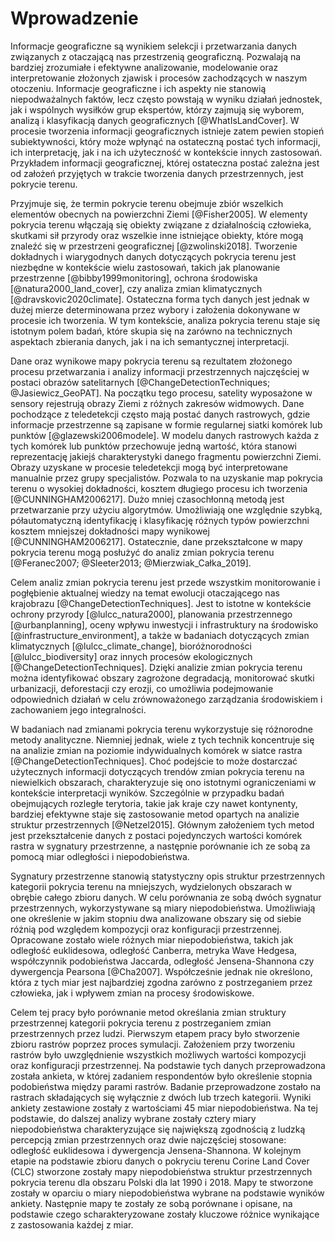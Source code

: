 # Wprowadzenie {#sec-wprowadzenie}

<!-- akapit o subiektywności danych geograficznych -->
Informacje geograficzne są wynikiem selekcji i przetwarzania danych związanych z otaczającą nas przestrzenią geograficzną.
Pozwalają na bardziej zrozumiałe i efektywne analizowanie, modelowanie oraz interpretowanie złożonych zjawisk i procesów zachodzących w naszym otoczeniu.
Informacje geograficzne i ich aspekty nie stanowią niepodważalnych faktów, lecz często powstają w wyniku działań jednostek, jak i wspólnych wysiłków grup ekspertów, którzy zajmują się wyborem, analizą i klasyfikacją danych geograficznych [@WhatIsLandCover].
W procesie tworzenia informacji geograficznych istnieje zatem pewien stopień subiektywności, który może wpłynąć na ostateczną postać tych informacji, ich interpretację, jak i na ich użyteczność w kontekście innych zastosowań.
Przykładem informacji geograficznej, której ostateczna postać zależna jest od założeń przyjętych w trakcie tworzenia danych przestrzennych, jest pokrycie terenu.

<!-- akapit o tym czym jest pokrycie terenu -->
Przyjmuje się, że termin pokrycie terenu obejmuje zbiór wszelkich elementów obecnych na powierzchni Ziemi [@Fisher2005].
W elementy pokrycia terenu włączają się obiekty związane z działalnością człowieka, skutkami sił przyrody oraz wszelkie inne istniejące obiekty, które mogą znaleźć się w przestrzeni geograficznej [@zwolinski2018].
Tworzenie dokładnych i wiarygodnych danych dotyczących pokrycia terenu jest niezbędne w kontekście wielu zastosowań, takich jak planowanie przestrzenne [@bibby1999monitoring], ochrona środowiska [@natura2000_land_cover], czy analiza zmian klimatycznych [@dravskovic2020climate].
Ostateczna forma tych danych jest jednak w dużej mierze determinowana przez wybory i założenia dokonywane w procesie ich tworzenia. 
<!-- (**ewentualnie dodać rycinę z przykładem mapy pokrycia terenu**). -->
W tym kontekście, analiza pokrycia terenu staje się istotnym polem badań, które skupia się na zarówno na technicznych aspektach zbierania danych, jak i na ich semantycznej interpretacji.

<!-- akapit o tym jak robione są mapy pokrycia terenu -->
Dane oraz wynikowe mapy pokrycia terenu są rezultatem złożonego procesu przetwarzania i analizy informacji przestrzennych najczęściej w postaci obrazów satelitarnych [@ChangeDetectionTechniques; @Jasiewicz_GeoPAT].
Na początku tego procesu, satelity wyposażone w sensory rejestrują obrazy Ziemi z różnych zakresów widmowych.
Dane pochodzące z teledetekcji często mają postać danych rastrowych, gdzie informacje przestrzenne są zapisane w formie regularnej siatki komórek lub punktów [@glazewski2006modele].
W modelu danych rastrowych każda z tych komórek lub punktów przechowuje jedną wartość, która stanowi reprezentację jakiejś charakterystyki danego fragmentu powierzchni Ziemi.
Obrazy uzyskane w procesie teledetekcji mogą być interpretowane manualnie przez grupy specjalistów.
Pozwala to na uzyskanie map pokrycia terenu o wysokiej dokładności, kosztem długiego procesu ich tworzenia [@CUNNINGHAM2006217].
Dużo mniej czasochłonną metodą jest przetwarzanie przy użyciu algorytmów.
Umożliwiają one względnie szybką, półautomatyczną identyfikację i klasyfikację różnych typów powierzchni kosztem mniejszej dokładności mapy wynikowej [@CUNNINGHAM2006217].
Ostatecznie, dane przekształcone w mapy pokrycia terenu mogą posłużyć do analiz zmian pokrycia terenu [@Feranec2007; @Sleeter2013; @Mierzwiak_Całka_2019].

<!-- akapit o tym że mapy pokrycia terenu można ze sobą porównywać a wyniki tego porównania mogą być wykorzystane w celu analizy zmian pokrycia terenu w czasie i przestrzeni -->
Celem analiz zmian pokrycia terenu jest przede wszystkim monitorowanie i pogłębienie aktualnej wiedzy na temat ewolucji otaczającego nas krajobrazu [@ChangeDetectionTechniques].
Jest to istotne w kontekście ochrony przyrody [@lulcc_natura2000], planowania przestrzennego [@urbanplanning], oceny wpływu inwestycji i infrastruktury na środowisko [@infrastructure_environment], a także w badaniach dotyczących zmian klimatycznych [@lulcc_climate_change], bioróżnorodności [@lulcc_biodiversity] oraz innych procesów ekologicznych [@ChangeDetectionTechniques].
Dzięki analizie zmian pokrycia terenu można identyfikować obszary zagrożone degradacją, monitorować skutki urbanizacji, deforestacji czy erozji, co umożliwia podejmowanie odpowiednich działań w celu zrównoważonego zarządzania środowiskiem i zachowaniem jego integralności.

<!-- akapit o tym jakie istnieją sposoby porównywania zmian pokrycia terenu -->
W badaniach nad zmianami pokrycia terenu wykorzystuje się różnorodne metody analityczne.
Niemniej jednak, wiele z tych technik koncentruje się na analizie zmian na poziomie indywidualnych komórek w siatce rastra [@ChangeDetectionTechniques].
Choć podejście to może dostarczać użytecznych informacji dotyczących trendów zmian pokrycia terenu na niewielkich obszarach, charakteryzuje się ono istotnymi ograniczeniami w kontekście interpretacji wyników.
Szczególnie w przypadku badań obejmujących rozległe terytoria, takie jak kraje czy nawet kontynenty, bardziej efektywne staje się zastosowanie metod opartych na analizie struktur przestrzennych [@Netzel2015].
Głównym założeniem tych metod jest przekształcenie danych z postaci pojedynczych wartości komórek rastra w sygnatury przestrzenne, a następnie porównanie ich ze sobą za pomocą miar odległości i niepodobieństwa.

<!-- akapit o tym że są też miary odległości i czym one są -->
Sygnatury przestrzenne stanowią statystyczny opis struktur przestrzennych kategorii pokrycia terenu na mniejszych, wydzielonych obszarach w obrębie całego zbioru danych.
W celu porównania ze sobą dwóch sygnatur przestrzennych, wykorzystywane są miary niepodobieństwa.
Umożliwiają one określenie w jakim stopniu dwa analizowane obszary się od siebie różnią pod względem kompozycji oraz konfiguracji przestrzennej.
Opracowane zostało wiele różnych miar niepodobieństwa, takich jak odległość euklidesowa, odległość Canberra, metryka Wave Hedgesa, współczynnik podobieństwa Jaccarda, odległość Jensena-Shannona czy dywergencja Pearsona [@Cha2007].
Współcześnie jednak nie określono, która z tych miar jest najbardziej zgodna zarówno z postrzeganiem przez człowieka, jak i wpływem zmian na procesy środowiskowe.

<!-- wady i zalety obu podejść -->
<!-- wady i zalety obu podejść, np. że percepcja jest subiektywna i nie skaluje się -->

<!-- cel pracy -->
Celem tej pracy było porównanie metod określania zmian struktury przestrzennej kategorii pokrycia terenu z postrzeganiem zmian przestrzennych przez ludzi.
Pierwszym etapem pracy było stworzenie zbioru rastrów poprzez proces symulacji.
Założeniem przy tworzeniu rastrów było uwzględnienie wszystkich możliwych wartości kompozycji oraz konfiguracji przestrzennej.
Na podstawie tych danych przeprowadzona została ankieta, w której zadaniem respondentów było określenie stopnia podobieństwa między parami rastrów.
Badanie przeprowadzone zostało na rastrach składających się wyłącznie z dwóch lub trzech kategorii.
Wyniki ankiety zestawione zostały z wartościami 45 miar niepodobieństwa.
Na tej podstawie, do dalszej analizy wybrane zostały cztery miary niepodobieństwa charakteryzujące się największą zgodnością z ludzką percepcją zmian przestrzennych oraz dwie najczęściej stosowane: odległość euklidesowa i dywergencja Jensena-Shannona.
W kolejnym etapie na podstawie zbioru danych o pokryciu terenu Corine Land Cover (CLC) stworzone zostały mapy niepodobieństwa struktur przestrzennych pokrycia terenu dla obszaru Polski dla lat 1990 i 2018.
Mapy te stworzone zostały w oparciu o miary niepodobieństwa wybrane na podstawie wyników ankiety.
Następnie mapy te zostały ze sobą porównane i opisane, na podstawie czego scharakteryzowane zostały kluczowe różnice wynikające z zastosowania każdej z miar.

